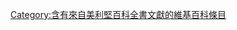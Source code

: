 {{Wikipedia category|hidden=yes}}

{{categoryTOC}}

[[Category:含有來自美利堅百科全書文獻的維基百科條目|Category:含有來自美利堅百科全書文獻的維基百科條目]]